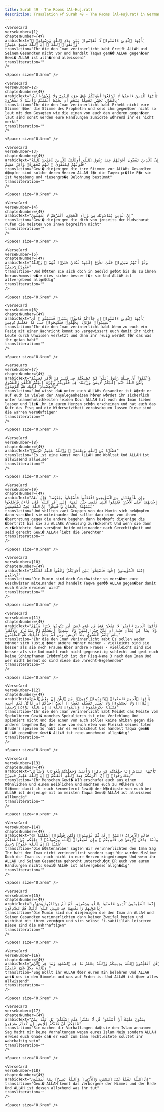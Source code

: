 ```yaml
---
title: Surah 49 - The Rooms (Al-Hujurat)  
description: Translation of Surah 49 - The Rooms (Al-Hujurat) in German
---
```







    <VerseCard 
    verseNumber={1}
    chapterNumber={49}
    arabicText="يَٰٓأَيُّهَا ٱلَّذِينَ ءَامَنُوا۟ لَا تُقَدِّمُوا۟ بَيْنَ يَدَىِ ٱللَّهِ وَرَسُولِهِۦ ۖ وَٱتَّقُوا۟ ٱللَّهَ ۚ إِنَّ ٱللَّهَ سَمِيعٌ عَلِيمٌۭ"
    translation="Ihr die den Iman verinnerlicht habt Greift ALLAH und Seinem Gesandten nicht vor und handelt Taqwa gem�� ALLAH gegen�ber Gewi� ALLAH ist allh�rend allwissend"
    transliteration=""
    />

    <Spacer size="0.5rem" />
                
    <VerseCard 
    verseNumber={2}
    chapterNumber={49}
    arabicText="يَٰٓأَيُّهَا ٱلَّذِينَ ءَامَنُوا۟ لَا تَرْفَعُوٓا۟ أَصْوَٰتَكُمْ فَوْقَ صَوْتِ ٱلنَّبِىِّ وَلَا تَجْهَرُوا۟ لَهُۥ بِٱلْقَوْلِ كَجَهْرِ بَعْضِكُمْ لِبَعْضٍ أَن تَحْبَطَ أَعْمَٰلُكُمْ وَأَنتُمْ لَا تَشْعُرُونَ"
    translation="Ihr die den Iman verinnerlicht habt Erhebt nicht eure Stimmen �ber die Stimme des Propheten und seid ihm gegen�ber nicht so laut mit dem Gesagten wie die einen von euch den anderen gegen�ber laut sind sonst werden eure Handlungen zunichte w�hrend ihr es nicht merkt"
    transliteration=""
    />

    <Spacer size="0.5rem" />
                
    <VerseCard 
    verseNumber={3}
    chapterNumber={49}
    arabicText="إِنَّ ٱلَّذِينَ يَغُضُّونَ أَصْوَٰتَهُمْ عِندَ رَسُولِ ٱللَّهِ أُو۟لَٰٓئِكَ ٱلَّذِينَ ٱمْتَحَنَ ٱللَّهُ قُلُوبَهُمْ لِلتَّقْوَىٰ ۚ لَهُم مَّغْفِرَةٌۭ وَأَجْرٌ عَظِيمٌ"
    translation="Gewi� diejenigen die ihre Stimmen vor ALLAHs Gesandten d�mpfen sind solche deren Herzen ALLAH f�r die Taqwa pr�fte F�r sie ist Vergebung und riesengro�e Belohnung bestimmt"
    transliteration=""
    />

    <Spacer size="0.5rem" />
                
    <VerseCard 
    verseNumber={4}
    chapterNumber={49}
    arabicText="إِنَّ ٱلَّذِينَ يُنَادُونَكَ مِن وَرَآءِ ٱلْحُجُرَٰتِ أَكْثَرُهُمْ لَا يَعْقِلُونَ"
    translation="Gewi� diejenigen die dich von jenseits der Hudschurat rufen die meisten von ihnen begreifen nicht"
    transliteration=""
    />

    <Spacer size="0.5rem" />
                
    <VerseCard 
    verseNumber={5}
    chapterNumber={49}
    arabicText="وَلَوْ أَنَّهُمْ صَبَرُوا۟ حَتَّىٰ تَخْرُجَ إِلَيْهِمْ لَكَانَ خَيْرًۭا لَّهُمْ ۚ وَٱللَّهُ غَفُورٌۭ رَّحِيمٌۭ"
    translation="Und h�tten sie sich doch in Geduld ge�bt bis du zu ihnen herauskommst w�re dies sicher besser f�r sie Und ALLAH ist allvergebend allgn�dig"
    transliteration=""
    />

    <Spacer size="0.5rem" />
                
    <VerseCard 
    verseNumber={6}
    chapterNumber={49}
    arabicText="يَٰٓأَيُّهَا ٱلَّذِينَ ءَامَنُوٓا۟ إِن جَآءَكُمْ فَاسِقٌۢ بِنَبَإٍۢ فَتَبَيَّنُوٓا۟ أَن تُصِيبُوا۟ قَوْمًۢا بِجَهَٰلَةٍۢ فَتُصْبِحُوا۟ عَلَىٰ مَا فَعَلْتُمْ نَٰدِمِينَ"
    translation="Ihr die den Iman verinnerlicht habt Wenn zu euch ein Fasiq mit einer Nachricht kommt so vergewissert euch damit ihr nicht Leute durch Unwissen verletzt und dann ihr reuig werdet f�r das was ihr getan habt"
    transliteration=""
    />

    <Spacer size="0.5rem" />
                
    <VerseCard 
    verseNumber={7}
    chapterNumber={49}
    arabicText="وَٱعْلَمُوٓا۟ أَنَّ فِيكُمْ رَسُولَ ٱللَّهِ ۚ لَوْ يُطِيعُكُمْ فِى كَثِيرٍۢ مِّنَ ٱلْأَمْرِ لَعَنِتُّمْ وَلَٰكِنَّ ٱللَّهَ حَبَّبَ إِلَيْكُمُ ٱلْإِيمَٰنَ وَزَيَّنَهُۥ فِى قُلُوبِكُمْ وَكَرَّهَ إِلَيْكُمُ ٱلْكُفْرَ وَٱلْفُسُوقَ وَٱلْعِصْيَانَ ۚ أُو۟لَٰٓئِكَ هُمُ ٱلرَّٰشِدُونَ"
    translation="Und wisst da� unter euch ALLAHs Gesandter ist W�rde er auf euch in vielen der Angelegenheiten h�ren w�rdet ihr sicherlich unter Unannehmlichkeiten leiden Doch ALLAH hat euch den Iman lieben lassen und lie� ihn in euren Herzen sch�n erscheinen und hat euch das Kufr das Fisq und die Widersetztheit verabscheuen lassen Diese sind die wahren Vern�nftigen"
    transliteration=""
    />

    <Spacer size="0.5rem" />
                
    <VerseCard 
    verseNumber={8}
    chapterNumber={49}
    arabicText="فَضْلًۭا مِّنَ ٱللَّهِ وَنِعْمَةًۭ ۚ وَٱللَّهُ عَلِيمٌ حَكِيمٌۭ"
    translation="Es ist eine Gunst von ALLAH und Wohltat Und ALLAH ist allwissend allweise"
    transliteration=""
    />

    <Spacer size="0.5rem" />
                
    <VerseCard 
    verseNumber={9}
    chapterNumber={49}
    arabicText="وَإِن طَآئِفَتَانِ مِنَ ٱلْمُؤْمِنِينَ ٱقْتَتَلُوا۟ فَأَصْلِحُوا۟ بَيْنَهُمَا ۖ فَإِنۢ بَغَتْ إِحْدَىٰهُمَا عَلَى ٱلْأُخْرَىٰ فَقَٰتِلُوا۟ ٱلَّتِى تَبْغِى حَتَّىٰ تَفِىٓءَ إِلَىٰٓ أَمْرِ ٱللَّهِ ۚ فَإِن فَآءَتْ فَأَصْلِحُوا۟ بَيْنَهُمَا بِٱلْعَدْلِ وَأَقْسِطُوٓا۟ ۖ إِنَّ ٱللَّهَ يُحِبُّ ٱلْمُقْسِطِينَ"
    translation="Und sollten zwei Gruppen von den Mumin sich bek�mpfen dann vers�hnt sie miteinander Und sollte dann eine von ihnen �bertretung gegen die andere begehen dann bek�mpft diejenige die �bertritt bis sie zu ALLAHs Anweisung zur�ckkehrt Und wenn sie dann zur�ckkehrte dann vers�hnt beide miteinander nach Gerechtigkeit und seid gerecht Gewi� ALLAH liebt die Gerechten"
    transliteration=""
    />

    <Spacer size="0.5rem" />
                
    <VerseCard 
    verseNumber={10}
    chapterNumber={49}
    arabicText="إِنَّمَا ٱلْمُؤْمِنُونَ إِخْوَةٌۭ فَأَصْلِحُوا۟ بَيْنَ أَخَوَيْكُمْ ۚ وَٱتَّقُوا۟ ٱللَّهَ لَعَلَّكُمْ تُرْحَمُونَ"
    translation="Die Mumin sind doch Geschwister so vers�hnt eure Geschwister miteinander Und handelt Taqwa gem�� ALLAH gegen�ber damit euch Gnade erwiesen wird"
    transliteration=""
    />

    <Spacer size="0.5rem" />
                
    <VerseCard 
    verseNumber={11}
    chapterNumber={49}
    arabicText="يَٰٓأَيُّهَا ٱلَّذِينَ ءَامَنُوا۟ لَا يَسْخَرْ قَوْمٌۭ مِّن قَوْمٍ عَسَىٰٓ أَن يَكُونُوا۟ خَيْرًۭا مِّنْهُمْ وَلَا نِسَآءٌۭ مِّن نِّسَآءٍ عَسَىٰٓ أَن يَكُنَّ خَيْرًۭا مِّنْهُنَّ ۖ وَلَا تَلْمِزُوٓا۟ أَنفُسَكُمْ وَلَا تَنَابَزُوا۟ بِٱلْأَلْقَٰبِ ۖ بِئْسَ ٱلِٱسْمُ ٱلْفُسُوقُ بَعْدَ ٱلْإِيمَٰنِ ۚ وَمَن لَّمْ يَتُبْ فَأُو۟لَٰٓئِكَ هُمُ ٱلظَّٰلِمُونَ"
    translation="Ihr die den Iman verinnerlicht habt Es sollen weder M�nner sich lustig �ber andere M�nner machen - vielleicht sind sie besser als sie noch Frauen �ber andere Frauen - vielleicht sind sie besser als sie Und macht euch nicht gegenseitig schlecht und gebt euch keine Schimpfnamen Erb�rmlich ist der Fisq-Name 3 nach dem Iman Und wer nicht bereut so sind diese die Unrecht-Begehenden"
    transliteration=""
    />

    <Spacer size="0.5rem" />
                
    <VerseCard 
    verseNumber={12}
    chapterNumber={49}
    arabicText="يَٰٓأَيُّهَا ٱلَّذِينَ ءَامَنُوا۟ ٱجْتَنِبُوا۟ كَثِيرًۭا مِّنَ ٱلظَّنِّ إِنَّ بَعْضَ ٱلظَّنِّ إِثْمٌۭ ۖ وَلَا تَجَسَّسُوا۟ وَلَا يَغْتَب بَّعْضُكُم بَعْضًا ۚ أَيُحِبُّ أَحَدُكُمْ أَن يَأْكُلَ لَحْمَ أَخِيهِ مَيْتًۭا فَكَرِهْتُمُوهُ ۚ وَٱتَّقُوا۟ ٱللَّهَ ۚ إِنَّ ٱللَّهَ تَوَّابٌۭ رَّحِيمٌۭ"
    translation="Ihr die den Iman verinnerlicht habt Meidet das Meiste vom Spekulieren Gewi� manches Spekulieren ist eine Verfehlung Und spioniert nicht und die einen von euch sollen keine Ghibah gegen die anderen begehen Mag der eine von euch etwa vom Fleisch seines toten Bruders speisen So habt ihr es verabscheut Und handelt Taqwa gem�� ALLAH gegen�ber Gewi� ALLAH ist reue-annehmend allgn�dig"
    transliteration=""
    />

    <Spacer size="0.5rem" />
                
    <VerseCard 
    verseNumber={13}
    chapterNumber={49}
    arabicText="يَٰٓأَيُّهَا ٱلنَّاسُ إِنَّا خَلَقْنَٰكُم مِّن ذَكَرٍۢ وَأُنثَىٰ وَجَعَلْنَٰكُمْ شُعُوبًۭا وَقَبَآئِلَ لِتَعَارَفُوٓا۟ ۚ إِنَّ أَكْرَمَكُمْ عِندَ ٱللَّهِ أَتْقَىٰكُمْ ۚ إِنَّ ٱللَّهَ عَلِيمٌ خَبِيرٌۭ"
    translation="Ihr Menschen Gewi� WIR erschufen euch aus einem M�nnlichen und einem Weiblichen und machten euch zu V�lkern und St�mmen damit ihr euch kennenlernt Gewi� der W�rdigste von euch bei ALLAH ist derjenige mit am meisten Taqwa Gewi� ALLAH ist allwissend allkundig"
    transliteration=""
    />

    <Spacer size="0.5rem" />
                
    <VerseCard 
    verseNumber={14}
    chapterNumber={49}
    arabicText="۞ قَالَتِ ٱلْأَعْرَابُ ءَامَنَّا ۖ قُل لَّمْ تُؤْمِنُوا۟ وَلَٰكِن قُولُوٓا۟ أَسْلَمْنَا وَلَمَّا يَدْخُلِ ٱلْإِيمَٰنُ فِى قُلُوبِكُمْ ۖ وَإِن تُطِيعُوا۟ ٱللَّهَ وَرَسُولَهُۥ لَا يَلِتْكُم مِّنْ أَعْمَٰلِكُمْ شَيْـًٔا ۚ إِنَّ ٱللَّهَ غَفُورٌۭ رَّحِيمٌ"
    translation="Die W�stenaraber sagten Wir verinnerlichten den Iman Sag Ihr habt den Iman nicht verinnerlicht sondern sagt Wir wurden Muslime Doch der Iman ist noch nicht in eure Herzen eingedrungen Und wenn ihr ALLAH und Seinem Gesandten gehorcht unterschl�gt ER euch von euren Handlungen nichts Gewi� ALLAH ist allvergebend allgn�dig"
    transliteration=""
    />

    <Spacer size="0.5rem" />
                
    <VerseCard 
    verseNumber={15}
    chapterNumber={49}
    arabicText="إِنَّمَا ٱلْمُؤْمِنُونَ ٱلَّذِينَ ءَامَنُوا۟ بِٱللَّهِ وَرَسُولِهِۦ ثُمَّ لَمْ يَرْتَابُوا۟ وَجَٰهَدُوا۟ بِأَمْوَٰلِهِمْ وَأَنفُسِهِمْ فِى سَبِيلِ ٱللَّهِ ۚ أُو۟لَٰٓئِكَ هُمُ ٱلصَّٰدِقُونَ"
    translation="Die Mumin sind nur diejenigen die den Iman an ALLAH und Seinen Gesandten verinnerlichten dann keinen Zweifel hegten und Dschihad mit ihrem Verm�gen und sich selbst fi-sabilillah leisteten Diese sind die Wahrhaftigen"
    transliteration=""
    />

    <Spacer size="0.5rem" />
                
    <VerseCard 
    verseNumber={16}
    chapterNumber={49}
    arabicText="قُلْ أَتُعَلِّمُونَ ٱللَّهَ بِدِينِكُمْ وَٱللَّهُ يَعْلَمُ مَا فِى ٱلسَّمَٰوَٰتِ وَمَا فِى ٱلْأَرْضِ ۚ وَٱللَّهُ بِكُلِّ شَىْءٍ عَلِيمٌۭ"
    translation="Sag Wollt ihr ALLAH �ber euren Din belehren Und ALLAH wei� was in den Himmeln und was auf Erden ist Und ALLAH ist �ber alles allwissend"
    transliteration=""
    />

    <Spacer size="0.5rem" />
                
    <VerseCard 
    verseNumber={17}
    chapterNumber={49}
    arabicText="يَمُنُّونَ عَلَيْكَ أَنْ أَسْلَمُوا۟ ۖ قُل لَّا تَمُنُّوا۟ عَلَىَّ إِسْلَٰمَكُم ۖ بَلِ ٱللَّهُ يَمُنُّ عَلَيْكُمْ أَنْ هَدَىٰكُمْ لِلْإِيمَٰنِ إِن كُنتُمْ صَٰدِقِينَ"
    translation="Sie machen dir Vorhaltungen da� sie den Islam annahmen Sag Macht mir keine Vorhaltungen wegen eures Islam Nein sondern ALLAH erwies euch Gnade da� er euch zum Iman rechtleitete solltet ihr wahrhaftig sein"
    transliteration=""
    />

    <Spacer size="0.5rem" />
                
    <VerseCard 
    verseNumber={18}
    chapterNumber={49}
    arabicText="إِنَّ ٱللَّهَ يَعْلَمُ غَيْبَ ٱلسَّمَٰوَٰتِ وَٱلْأَرْضِ ۚ وَٱللَّهُ بَصِيرٌۢ بِمَا تَعْمَلُونَ"
    translation="Gewi� ALLAH kennt das Verborgene der Himmel und der Erde Und ALLAH ist dessen allsehend was ihr tut"
    transliteration=""
    />

    <Spacer size="0.5rem" />
                